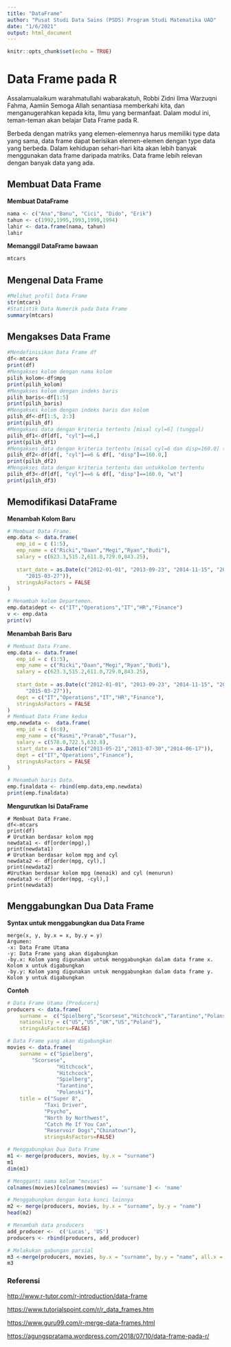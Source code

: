 ---
title: "DataFrame"
author: "Pusat Studi Data Sains (PSDS) Program Studi Matematika UAD"
date: "1/6/2021"
output: html_document
---

```{r setup, include=FALSE}
knitr::opts_chunk$set(echo = TRUE)
```

# Data Frame pada R
Assalamualaikum warahmatullahi wabarakatuh, Robbi Zidni Ilma Warzuqni Fahma, Aamiin
Semoga Allah senantiasa memberkahi kita, dan menganugerahkan kepada kita, Ilmu yang bermanfaat. Dalam modul ini, teman-teman akan belajar Data Frame pada R.

Berbeda dengan matriks yang elemen-elemennya harus memiliki type data yang sama, data frame dapat berisikan elemen-elemen dengan type data yang berbeda. Dalam kehidupan sehari-hari kita akan lebih banyak menggunakan data frame daripada matriks. Data frame lebih relevan dengan banyak data yang ada.


## Membuat Data Frame


**Membuat DataFrame**
```{r}
nama <- c("Ana","Banu", "Cici", "Dido", "Erik")
tahun <- c(1992,1995,1993,1999,1994)
lahir <- data.frame(nama, tahun)
lahir
```

**Memanggil DataFrame bawaan**
```{r}
mtcars 
```
## Mengenal Data Frame
```{r}
#Melihat profil Data Frame
str(mtcars)
#Statistik Data Numerik pada Data Frame
summary(mtcars)

```
## Mengakses Data Frame
```{r}
#Mendefinisikan Data Frame df
df<-mtcars
print(df)
#Mengakses kolom dengan nama kolom
pilih_kolom<-df$mpg
print(pilih_kolom)
#Mengakses kolom dengan indeks baris
pilih_baris<-df[1:5]
print(pilih_baris)
#Mengakses kolom dengan indeks baris dan kolom
pilih_df<-df[1:5, 2:3]
print(pilih_df)
#Mengakses data dengan kriteria tertentu [misal cyl=6] (tunggal)
pilih_df1<-df[df[, "cyl"]==6,]
print(pilih_df1)
#Mengakses data dengan kriteria tertentu [misal cyl=6 dan disp=160.0] (lebih dari satu)
pilih_df2<-df[df[, "cyl"]==6 & df[, "disp"]==160.0,]
print(pilih_df2)
#Mengakses data dengan kriteria tertentu dan untukkolom tertentu
pilih_df3<-df[df[, "cyl"]==6 & df[, "disp"]==160.0, "wt"]
print(pilih_df3)
```

## Memodifikasi DataFrame
**Menambah Kolom Baru**
```{r}
# Membuat Data Frame.
emp.data <- data.frame(
   emp_id = c (1:5), 
   emp_name = c("Ricki","Daan","Megi","Ryan","Budi"),
   salary = c(623.3,515.2,611.0,729.0,843.25), 
   
   start_date = as.Date(c("2012-01-01", "2013-09-23", "2014-11-15", "2014-05-11",
      "2015-03-27")),
   stringsAsFactors = FALSE
)

# Menambah kolom Departemen.
emp.data$dept <- c("IT","Operations","IT","HR","Finance")
v <- emp.data
print(v)
```

**Menambah Baris Baru**
```{r}
# Membuat Data Frame.
emp.data <- data.frame(
   emp_id = c (1:5), 
   emp_name = c("Ricki","Daan","Megi","Ryan","Budi"),
   salary = c(623.3,515.2,611.0,729.0,843.25), 
   
   start_date = as.Date(c("2012-01-01", "2013-09-23", "2014-11-15", "2014-05-11",
      "2015-03-27")),
   dept = c("IT","Operations","IT","HR","Finance"),
   stringsAsFactors = FALSE
)
# Membuat Data Frame kedua
emp.newdata <- 	data.frame(
   emp_id = c (6:8), 
   emp_name = c("Rasmi","Pranab","Tusar"),
   salary = c(578.0,722.5,632.8), 
   start_date = as.Date(c("2013-05-21","2013-07-30","2014-06-17")),
   dept = c("IT","Operations","Finance"),
   stringsAsFactors = FALSE
)

# Menambah baris Data.
emp.finaldata <- rbind(emp.data,emp.newdata)
print(emp.finaldata)
```
**Mengurutkan Isi DataFrame**
```{}
# Membuat Data Frame.
df<-mtcars
print(df)
# Urutkan berdasar kolom mpg
newdata1 <- df[order(mpg),]
print(newdata1)
# Urutkan berdasar kolom mpg and cyl
newdata2 <- df[order(mpg, cyl),]
print(newdata2)
#Urutkan berdasar kolom mpg (menaik) and cyl (menurun)
newdata3 <- df[order(mpg, -cyl),]
print(newdata3)
```

## Menggabungkan Dua Data Frame
**Syntax untuk menggabungkan dua Data Frame**
```
merge(x, y, by.x = x, by.y = y)
Argumen:
-x: Data Frame Utama
-y: Data Frame yang akan digabungkan
-by.x: Kolom yang digunakan untuk menggabungkan dalam data frame x. Kolom x untuk digabungkan
-by.y: Kolom yang digunakan untuk menggabungkan dalam data frame y. Kolom y untuk digabungkan

```
**Contoh**
```{r}

# Data Frame Utama {Producers}
producers <- data.frame(   
    surname =  c("Spielberg","Scorsese","Hitchcock","Tarantino","Polanski"),    
    nationality = c("US","US","UK","US","Poland"),    
    stringsAsFactors=FALSE)

# Data Frame yang akan digabungkan
movies <- data.frame(    
    surname = c("Spielberg",
		"Scorsese",
                "Hitchcock",
              	"Hitchcock",
                "Spielberg",
                "Tarantino",
                "Polanski"),    
    title = c("Super 8",
    		"Taxi Driver",
    		"Psycho",
    		"North by Northwest",
    		"Catch Me If You Can",
    		"Reservoir Dogs","Chinatown"),                
     		stringsAsFactors=FALSE)

# Menggabungkan Dua Data Frame 
m1 <- merge(producers, movies, by.x = "surname")
m1
dim(m1)

# Mengganti nama kolom "movies" 
colnames(movies)[colnames(movies) == 'surname'] <- 'name'

# Menggabungkan dengan kata kunci lainnya
m2 <- merge(producers, movies, by.x = "surname", by.y = "name")
head(m2)

# Menambah data producers
add_producer <-  c('Lucas', 'US')
producers <- rbind(producers, add_producer)

# Melakukan gabungan parsial
m3 <-merge(producers, movies, by.x = "surname", by.y = "name", all.x = TRUE)
m3

```

### Referensi

[http://www.r-tutor.com/r-introduction/data-frame](http://www.r-tutor.com/r-introduction/data-frame)

[https://www.tutorialspoint.com/r/r_data_frames.htm](https://www.tutorialspoint.com/r/r_data_frames.htm)

[https://www.guru99.com/r-merge-data-frames.html](https://www.guru99.com/r-merge-data-frames.html)

[https://agungspratama.wordpress.com/2018/07/10/data-frame-pada-r/](https://agungspratama.wordpress.com/2018/07/10/data-frame-pada-r/)
























